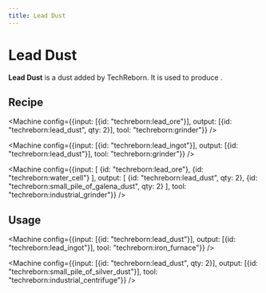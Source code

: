 ```yaml
---
title: Lead Dust
---
```


<ItemImage file="lead_dust" alt="Lead Dust" size="200" />

# Lead Dust

**Lead Dust** is a dust added by TechReborn. It is used to produce <McItem slug="techreborn:lead_ingot" />.

## Recipe

<CraftingTable recipe="input techreborn:small_pile_of_lead_dust techreborn:small_pile_of_lead_dust air input techreborn:small_pile_of_lead_dust techreborn:small_pile_of_lead_dust air input air air air output techreborn:lead_dust"/>

<Machine config={{input: [{id: "techreborn:lead_ore"}], output: [{id: "techreborn:lead_dust", qty: 2}], tool: "techreborn:grinder"}} />

<Machine config={{input: [{id: "techreborn:lead_ingot"}], output: [{id: "techreborn:lead_dust"}], tool: "techreborn:grinder"}} />

<Machine config={{input: [
  {id: "techreborn:lead_ore"},
  {id: "techreborn:water_cell"}
], output: [
  {id: "techreborn:lead_dust", qty: 2},
  {id: "techreborn:small_pile_of_galena_dust", qty: 2}
], tool: "techreborn:industrial_grinder"}} />

## Usage

<CraftingTable recipe="input air air air input air techreborn:lead_dust air input air air air output techreborn:small_pile_of_lead_dust,4"/>

<Machine config={{input: [{id: "techreborn:lead_dust"}], output: [{id: "techreborn:lead_ingot"}], tool: "techreborn:iron_furnace"}} />

<Machine config={{input: [{id: "techreborn:lead_dust", qty: 2}], output: [{id: "techreborn:small_pile_of_silver_dust"}], tool: "techreborn:industrial_centrifuge"}} />
